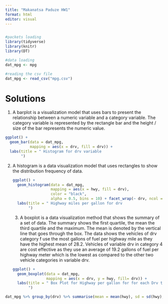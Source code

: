 ---
title: "Makanatsa Paduze HW1"
format: html
editor: visual
---

```{r, echo=TRUE}
```

```{r}
#packets loading  
library(tidyverse) 
library(knitr) 
library(DT)
```

```{r}
#data loading  
dat_mpg <- mpg 
```

```{r}
#reading the csv file  
dat_mpg <- read_csv("mpg.csv")
```

# Solutions

1.  A barplot is a visualization model that uses bars to present the relationship between a numeric variable and a category variable. The category variable is represented by the rectangle bar and the height / size of the bar represents the numeric value.

```{r}
ggplot() +    
  geom_bar(data = dat_mpg,             
           mapping = aes(x = drv, fill = drv)) +   
  labs(title = " Histogram for drv variable        
       ")
```

2.  A histogram is a data visualization model that uses rectangles to show the distribution frequency of data.

    ```{r}
    ggplot() +   
      geom_histogram(data = dat_mpg,                   
                     mapping = aes(x = hwy, fill = drv),                  
                     color = "black",                  
                     alpha = 0.5, bins = 10) + facet_wrap(~ drv, ncol = 3) +   
      labs(title = " Highway miles per gallon for drv        
           ")                  
    ```

    3.  A boxplot is a data visualization method that shows the summary of a set of data. The summary shows the first quartile, the mean the third quartile and the maximum. The mean is denoted by the vertical line that goes through the box. The data shows the vehicles of drv category f use the most gallons of fuel per highway mile as they have the highest mean of 28.2. Vehicles of variable drv in category 4 are cost effective as they use an average of 19.2 gallons of fuel per highway meter which is the lowest as compared to the other two vehicle categories in variable drv.

    ```{r}
    ggplot() +    
      geom_boxplot(data = dat_mpg,                 
                   mapping = aes(x = drv, y = hwy, fill= drv)) +   
      labs(title = " Box Plot for Highway per gallon for for each Drv type.        
           ")
    ```

```{r}
dat_mpg %>% group_by(drv) %>% summarise(mean = mean(hwy), sd = sd(hwy), n = n())
```
